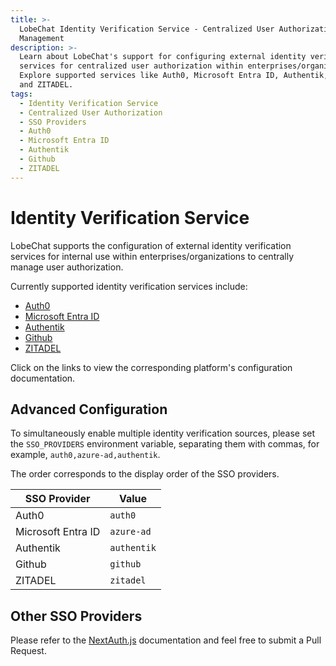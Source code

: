 ```yaml
---
title: >-
  LobeChat Identity Verification Service - Centralized User Authorization
  Management
description: >-
  Learn about LobeChat's support for configuring external identity verification
  services for centralized user authorization within enterprises/organizations.
  Explore supported services like Auth0, Microsoft Entra ID, Authentik, Github,
  and ZITADEL.
tags:
  - Identity Verification Service
  - Centralized User Authorization
  - SSO Providers
  - Auth0
  - Microsoft Entra ID
  - Authentik
  - Github
  - ZITADEL
---
```


# Identity Verification Service

LobeChat supports the configuration of external identity verification services for internal use within enterprises/organizations to centrally manage user authorization.

Currently supported identity verification services include:

- [Auth0](/en/docs/self-hosting/advanced/sso-providers/auth0)
- [Microsoft Entra ID](/en/docs/self-hosting/advanced/sso-providers/microsoft-entra-id)
- [Authentik](/en/docs/self-hosting/advanced/sso-providers/authentik)
- [Github](/en/docs/self-hosting/advanced/sso-providers/github)
- [ZITADEL](/en/docs/self-hosting/advanced/sso-providers/zitadel)

Click on the links to view the corresponding platform's configuration documentation.

## Advanced Configuration

To simultaneously enable multiple identity verification sources, please set the `SSO_PROVIDERS` environment variable, separating them with commas, for example, `auth0,azure-ad,authentik`.

The order corresponds to the display order of the SSO providers.

| SSO Provider       | Value       |
| ------------------ | ----------- |
| Auth0              | `auth0`     |
| Microsoft Entra ID | `azure-ad`  |
| Authentik          | `authentik` |
| Github             | `github`    |
| ZITADEL            | `zitadel`   |

## Other SSO Providers

Please refer to the [NextAuth.js](https://next-auth.js.org/providers) documentation and feel free to submit a Pull Request.
